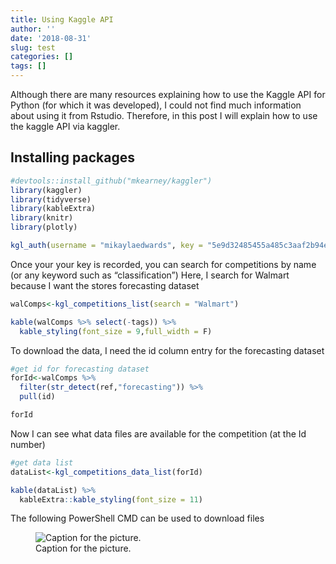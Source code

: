 ```yaml
---
title: Using Kaggle API
author: ''
date: '2018-08-31'
slug: test
categories: []
tags: []
---
```

Although there are many resources explaining how to use the Kaggle API for Python (for which it was developed), I could not find much information about using it from Rstudio. Therefore, in this post I will explain how to use the kaggle API via kaggler.


## Installing packages

```r
#devtools::install_github("mkearney/kaggler")
library(kaggler)
library(tidyverse)
library(kableExtra)
library(knitr)
library(plotly)
```


```r
kgl_auth(username = "mikaylaedwards", key = "5e9d32485455a485c3aaf2b94eee33a0")
```

Once your your key is recorded, you can search for competitions by name (or any keyword such as "classification")
Here, I search for Walmart because I want the stores forecasting dataset
```r
walComps<-kgl_competitions_list(search = "Walmart")

kable(walComps %>% select(-tags)) %>%
  kable_styling(font_size = 9,full_width = F)
```

To download the data, I need the id column entry for the forecasting dataset
```r
#get id for forecasting dataset
forId<-walComps %>% 
  filter(str_detect(ref,"forecasting")) %>% 
  pull(id)

forId

```

Now I can see what data files are available for the competition (at the Id number)
```r
#get data list
dataList<-kgl_competitions_data_list(forId)

kable(dataList) %>% 
  kableExtra::kable_styling(font_size = 11)

```

The following PowerShell CMD can  be used to download files

![Caption for the picture.](C:/Users\mikay\R projects\my_site\content\post\snip.png)

```r

```




